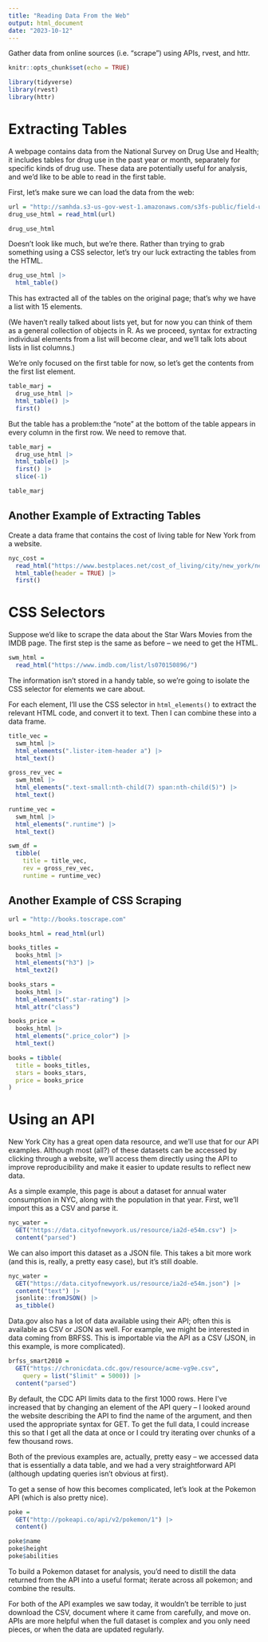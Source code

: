 ```yaml
---
title: "Reading Data From the Web"
output: html_document
date: "2023-10-12"
---
```


Gather data from online sources (i.e. “scrape”) using APIs, rvest, and httr.

```r
knitr::opts_chunk$set(echo = TRUE)

library(tidyverse)
library(rvest)
library(httr)
```

# Extracting Tables
A webpage contains data from the National Survey on Drug Use and Health; it includes tables for drug use in the past year or month, separately for specific kinds of drug use. These data are potentially useful for analysis, and we’d like to be able to read in the first table.

First, let’s make sure we can load the data from the web:
```r
url = "http://samhda.s3-us-gov-west-1.amazonaws.com/s3fs-public/field-uploads/2k15StateFiles/NSDUHsaeShortTermCHG2015.htm"
drug_use_html = read_html(url)

drug_use_html
```

Doesn’t look like much, but we’re there. Rather than trying to grab something using a CSS selector, let’s try our luck extracting the tables from the HTML.

```r
drug_use_html |>
  html_table()
```

This has extracted all of the tables on the original page; that’s why we have a list with 15 elements. 

(We haven’t really talked about lists yet, but for now you can think of them as a general collection of objects in R. As we proceed, syntax for extracting individual elements from a list will become clear, and we’ll talk lots about lists in list columns.)

We’re only focused on the first table for now, so let’s get the contents from the first list element.

```r
table_marj = 
  drug_use_html |> 
  html_table() |> 
  first()
```

But the table has a problem:the “note” at the bottom of the table appears in every column in the first row. We need to remove that.

```r
table_marj = 
  drug_use_html |> 
  html_table() |> 
  first() |>
  slice(-1) 

table_marj
```

## Another Example of Extracting Tables
Create a data frame that contains the cost of living table for New York from a website.

```r
nyc_cost = 
  read_html("https://www.bestplaces.net/cost_of_living/city/new_york/new_york") |>
  html_table(header = TRUE) |>
  first()
```

# CSS Selectors
Suppose we’d like to scrape the data about the Star Wars Movies from the IMDB page. The first step is the same as before – we need to get the HTML.

```r
swm_html = 
  read_html("https://www.imdb.com/list/ls070150896/")
```

The information isn’t stored in a handy table, so we’re going to isolate the CSS selector for elements we care about.

For each element, I’ll use the CSS selector in `html_elements()` to extract the relevant HTML code, and convert it to text. Then I can combine these into a data frame.

```r
title_vec = 
  swm_html |>
  html_elements(".lister-item-header a") |>
  html_text()

gross_rev_vec = 
  swm_html |>
  html_elements(".text-small:nth-child(7) span:nth-child(5)") |>
  html_text()

runtime_vec = 
  swm_html |>
  html_elements(".runtime") |>
  html_text()

swm_df = 
  tibble(
    title = title_vec,
    rev = gross_rev_vec,
    runtime = runtime_vec)
```

## Another Example of CSS Scraping

```r
url = "http://books.toscrape.com"

books_html = read_html(url)

books_titles = 
  books_html |>
  html_elements("h3") |>
  html_text2()

books_stars = 
  books_html |>
  html_elements(".star-rating") |>
  html_attr("class")

books_price = 
  books_html |>
  html_elements(".price_color") |>
  html_text()

books = tibble(
  title = books_titles,
  stars = books_stars,
  price = books_price
)

```

# Using an API
New York City has a great open data resource, and we’ll use that for our API examples. Although most (all?) of these datasets can be accessed by clicking through a website, we’ll access them directly using the API to improve reproducibility and make it easier to update results to reflect new data.

As a simple example, this page is about a dataset for annual water consumption in NYC, along with the population in that year. First, we’ll import this as a CSV and parse it.

```r
nyc_water = 
  GET("https://data.cityofnewyork.us/resource/ia2d-e54m.csv") |> 
  content("parsed")
```

We can also import this dataset as a JSON file. This takes a bit more work (and this is, really, a pretty easy case), but it’s still doable.

```r
nyc_water = 
  GET("https://data.cityofnewyork.us/resource/ia2d-e54m.json") |> 
  content("text") |>
  jsonlite::fromJSON() |>
  as_tibble()
```

Data.gov also has a lot of data available using their API; often this is available as CSV or JSON as well. For example, we might be interested in data coming from BRFSS. This is importable via the API as a CSV (JSON, in this example, is more complicated).

```r
brfss_smart2010 = 
  GET("https://chronicdata.cdc.gov/resource/acme-vg9e.csv",
    query = list("$limit" = 5000)) |> 
  content("parsed")
```

By default, the CDC API limits data to the first 1000 rows. Here I’ve increased that by changing an element of the API query – I looked around the website describing the API to find the name of the argument, and then used the appropriate syntax for GET. To get the full data, I could increase this so that I get all the data at once or I could try iterating over chunks of a few thousand rows.

Both of the previous examples are, actually, pretty easy – we accessed data that is essentially a data table, and we had a very straightforward API (although updating queries isn’t obvious at first).

To get a sense of how this becomes complicated, let’s look at the Pokemon API (which is also pretty nice).

```r
poke = 
  GET("http://pokeapi.co/api/v2/pokemon/1") |>
  content()

poke$name
poke$height
poke$abilities
```

To build a Pokemon dataset for analysis, you’d need to distill the data returned from the API into a useful format; iterate across all pokemon; and combine the results.

For both of the API examples we saw today, it wouldn’t be terrible to just download the CSV, document where it came from carefully, and move on. APIs are more helpful when the full dataset is complex and you only need pieces, or when the data are updated regularly.









